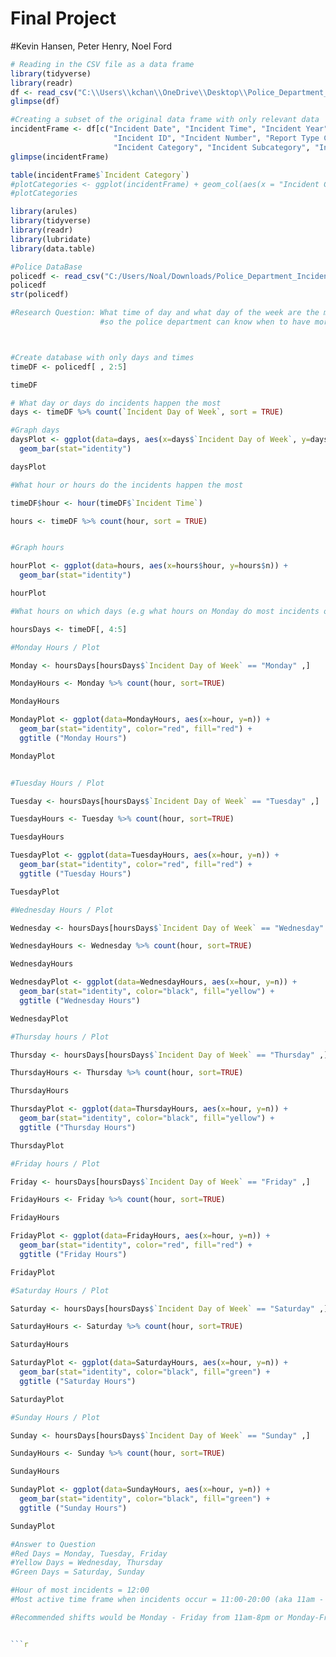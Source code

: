 # Final Project
#Kevin Hansen, Peter Henry, Noel Ford

```{r}
# Reading in the CSV file as a data frame
library(tidyverse)
library(readr)
df <- read_csv("C:\\Users\\kchan\\OneDrive\\Desktop\\Police_Department_Incident_Reports__2018_to_Present_20240208.csv")
glimpse(df)
```

```{r}
#Creating a subset of the original data frame with only relevant data
incidentFrame <- df[c("Incident Date", "Incident Time", "Incident Year", "Incident Day of Week",
                       "Incident ID", "Incident Number", "Report Type Code", "Report Type Description", "Incident Code",
                       "Incident Category", "Incident Subcategory", "Incident Description", "Police District")]
glimpse(incidentFrame)

```

```{r}
table(incidentFrame$`Incident Category`)
#plotCategories <- ggplot(incidentFrame) + geom_col(aes(x = "Incident Category"), y = count("Incident Category"))
#plotCategories
```

```{r}
library(arules)
library(tidyverse)
library(readr)
library(lubridate)
library(data.table)

#Police DataBase
policedf <- read_csv("C:/Users/Noal/Downloads/Police_Department_Incident_Reports__2018_to_Present_20240208.csv")
policedf
str(policedf)

#Research Question: What time of day and what day of the week are the most incedent reports reported 
                    #so the police department can know when to have more or less officers on duty? 



#Create database with only days and times
timeDF <- policedf[ , 2:5] 

timeDF

# What day or days do incidents happen the most
days <- timeDF %>% count(`Incident Day of Week`, sort = TRUE)

#Graph days
daysPlot <- ggplot(data=days, aes(x=days$`Incident Day of Week`, y=days$n)) +
  geom_bar(stat="identity")

daysPlot

#What hour or hours do the incidents happen the most

timeDF$hour <- hour(timeDF$`Incident Time`)

hours <- timeDF %>% count(hour, sort = TRUE)


#Graph hours

hourPlot <- ggplot(data=hours, aes(x=hours$hour, y=hours$n)) +
  geom_bar(stat="identity")

hourPlot

#What hours on which days (e.g what hours on Monday do most incidents occur?)

hoursDays <- timeDF[, 4:5]

#Monday Hours / Plot

Monday <- hoursDays[hoursDays$`Incident Day of Week` == "Monday" ,]

MondayHours <- Monday %>% count(hour, sort=TRUE)

MondayHours

MondayPlot <- ggplot(data=MondayHours, aes(x=hour, y=n)) +
  geom_bar(stat="identity", color="red", fill="red") + 
  ggtitle ("Monday Hours")

MondayPlot


#Tuesday Hours / Plot

Tuesday <- hoursDays[hoursDays$`Incident Day of Week` == "Tuesday" ,]

TuesdayHours <- Tuesday %>% count(hour, sort=TRUE)

TuesdayHours

TuesdayPlot <- ggplot(data=TuesdayHours, aes(x=hour, y=n)) +
  geom_bar(stat="identity", color="red", fill="red") + 
  ggtitle ("Tuesday Hours")

TuesdayPlot

#Wednesday Hours / Plot

Wednesday <- hoursDays[hoursDays$`Incident Day of Week` == "Wednesday" ,]

WednesdayHours <- Wednesday %>% count(hour, sort=TRUE)

WednesdayHours

WednesdayPlot <- ggplot(data=WednesdayHours, aes(x=hour, y=n)) +
  geom_bar(stat="identity", color="black", fill="yellow") + 
  ggtitle ("Wednesday Hours")

WednesdayPlot

#Thursday hours / Plot

Thursday <- hoursDays[hoursDays$`Incident Day of Week` == "Thursday" ,]

ThursdayHours <- Thursday %>% count(hour, sort=TRUE)

ThursdayHours

ThursdayPlot <- ggplot(data=ThursdayHours, aes(x=hour, y=n)) +
  geom_bar(stat="identity", color="black", fill="yellow") + 
  ggtitle ("Thursday Hours")

ThursdayPlot

#Friday hours / Plot

Friday <- hoursDays[hoursDays$`Incident Day of Week` == "Friday" ,]

FridayHours <- Friday %>% count(hour, sort=TRUE)

FridayHours

FridayPlot <- ggplot(data=FridayHours, aes(x=hour, y=n)) +
  geom_bar(stat="identity", color="red", fill="red") + 
  ggtitle ("Friday Hours")

FridayPlot

#Saturday Hours / Plot

Saturday <- hoursDays[hoursDays$`Incident Day of Week` == "Saturday" ,]

SaturdayHours <- Saturday %>% count(hour, sort=TRUE)

SaturdayHours

SaturdayPlot <- ggplot(data=SaturdayHours, aes(x=hour, y=n)) +
  geom_bar(stat="identity", color="black", fill="green") + 
  ggtitle ("Saturday Hours")

SaturdayPlot

#Sunday Hours / Plot

Sunday <- hoursDays[hoursDays$`Incident Day of Week` == "Sunday" ,]

SundayHours <- Sunday %>% count(hour, sort=TRUE)

SundayHours

SundayPlot <- ggplot(data=SundayHours, aes(x=hour, y=n)) +
  geom_bar(stat="identity", color="black", fill="green") + 
  ggtitle ("Sunday Hours")

SundayPlot

#Answer to Question 
#Red Days = Monday, Tuesday, Friday
#Yellow Days = Wednesday, Thursday 
#Green Days = Saturday, Sunday

#Hour of most incidents = 12:00
#Most active time frame when incidents occur = 11:00-20:00 (aka 11am - 8pm) with an exception on all days at 0:00 (aka 12am)

#Recommended shifts would be Monday - Friday from 11am-8pm or Monday-Friday from 5pm - 1am


```{r}

```
